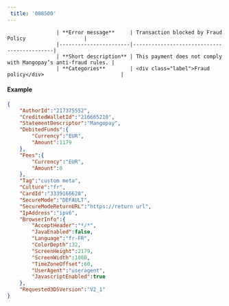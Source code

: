 ---  
 title: '008500'  
---  


                    | **Error message**     | Transaction blocked by Fraud Policy                   |
                    |-----------------------|--------------------------------------------|
                    | **Short description** | This payment does not comply with Mangopay’s anti-fraud rules. |
                    | **Categories**        | <div class="label">Fraud policy</div>                         |
                  

#### Example  
```json API Response
{
    "AuthorId":"217375552",
    "CreditedWalletId":"216665210",
    "StatementDescriptor":"Mangopay",
    "DebitedFunds":{
        "Currency":"EUR",
        "Amount":1179
    },
    "Fees":{
        "Currency":"EUR",
        "Amount":0
    },
    "Tag":"custom meta",
    "Culture":"fr",
    "CardId":"3339166628",
    "SecureMode":"DEFAULT",
    "SecureModeReturnURL":"https://return url",
    "IpAddress":"ipv6",
    "BrowserInfo":{
        "AcceptHeader":"*/*",
        "JavaEnabled":false,
        "Language":"fr-FR",
        "ColorDepth":32,
        "ScreenHeight":2179,
        "ScreenWidth":1080,
        "TimeZoneOffset":60,
        "UserAgent":"useragent",
        "JavascriptEnabled":true
    },
    "Requested3DSVersion":"V2_1"
}
```